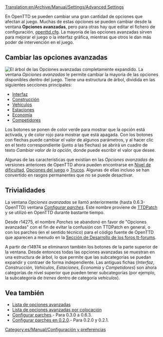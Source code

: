 [[Translation:en/Archive/Manual/Settings/Advanced Settings]]
{{es/Manual/Tabla de contenido}}

En OpenTTD se pueden cambiar una gran cantidad de opciones que afectan al juego. Muchas de estas opciones se pueden cambiar desde la ventana '''Opciones avanzadas''', pero para otras hay que editar el fichero de configuración, [[es/Archive/Manual/Settings/Openttd.cfg|openttd.cfg]]. La mayoría de las opciones avanzadas sirven para mejorar el juego o la interfaz gráfica, mientras que otros le dan más poder de intervención en el juego.

==Cambiar las opciones avanzadas==
[[File:es/Archive/Manual/Settings/Advanced options full.png|thumb|left|El árbol de las Opciones avanzadas completamente expandido.]]
{{es/Archive/Manual/Settings/Opciones avanzadas}}
La ventana ''Opciones avanzadas'' le permite cambiar la mayoría de las opciones disponibles dentro del juego. Tiene una estructura de árbol, dividida en las siguientes secciones principales:

*[[es/Archive/Manual/Settings/Opciones avanzadas/Interfaz|Interfaz]]
*[[es/Archive/Manual/Settings/Opciones avanzadas/Construcción|Construcción]]
*[[es/Archive/Manual/Settings/Opciones avanzadas/Vehículos|Vehículos]]
*[[es/Archive/Manual/Settings/Opciones avanzadas/Estaciones|Estaciones]]
*[[es/Archive/Manual/Settings/Opciones avanzadas/Economía|Economía]]
*[[es/Archive/Manual/Settings/Opciones avanzadas/Competidores|Competidores]]

Los botones se ponen de color verde para mostrar que la opción está activada, y de color rojo para mostrar que está apagada. Con los botones con flechas puede cambiar el valor de algunos parámetros, y al hacer clic en el texto correspondiente (junto a las flechas) se abrirá un cuadro de texto ''Cambiar valor de la opción'', donde puede escribir el valor que desee.

Algunas de las características que existían en las ''Opciones avanzadas'' de versiones anteriores de OpenTTD ahora pueden encontrarse en [[es/Archive/Manual/Settings/Dificultad|Nivel de dificultad]], [[es/Opciones del juego|Opciones del juego]] o [[es/Manual/Trucos|Trucos]]. Algunas de ellas incluso se han convertido en rasgos permanentes que no se puede desactivar.{{en/-}}

==Trivialidades==
La ventana ''Opciones avanzadas'' se llamó anteriormente (hasta 0.6.3-OpenTTD) ventana ''[[es/Archive/Manual/Settings/Configurar parches|Configurar parches]]''. Este nombre proviene de [[es/Archive/OpenTTD/TTDPatch|TTDPatch]] y se utilizó en OpenTTD durante bastante tiempo.

Desde r14275, el nombre ''Parches'' se abandonó en favor de "Opciones avanzadas" con el fin de evitar la confusión con TTDPatch en general, o con los parches (en el sentido técnico) para el código fuente de OpenTTD que aparecen a menudo en la [http://www.tt-forums.net/viewforum.php?f=33 Sección de Desarrollo de los foros tt-forums].

A partir de r14974 se eliminaron también los botones de la parte superior de la ventana. Desde entonces todas las opciones avanzadas se muestran en una estructura de árbol, lo que permite que las subcategorías se puedan expandir y contraer de forma independiente. Las antiguas fichas (''Interfaz'', ''Construcción'', ''Vehículos'', ''Estaciones'', ''Economía'' y ''Competidores'') son ahora categorías de nivel superior que pueden tener subcategorías (por ejemplo, la subcategoría de ''trenes'' dentro de categoría ''vehículos'').

==Vea también==
*[[es/Lista de opciones avanzadas|Lista de opciones avanzadas]]
*[[es/Lista de opciones avanzadas por colocación|Lista de opciones avanzadas por colocación]]
*[[es/Archive/Manual/Settings/Configurar parches|Configurar parches]].- Para 0.3.0 a 0.6.3.
*[[es/Configurar parches en 0.2.0|Configurar parches en 0.2.0]].- Para 0.2.0 y 0.2.1.

[[Category:es/Manual/Configuración y preferencias]]